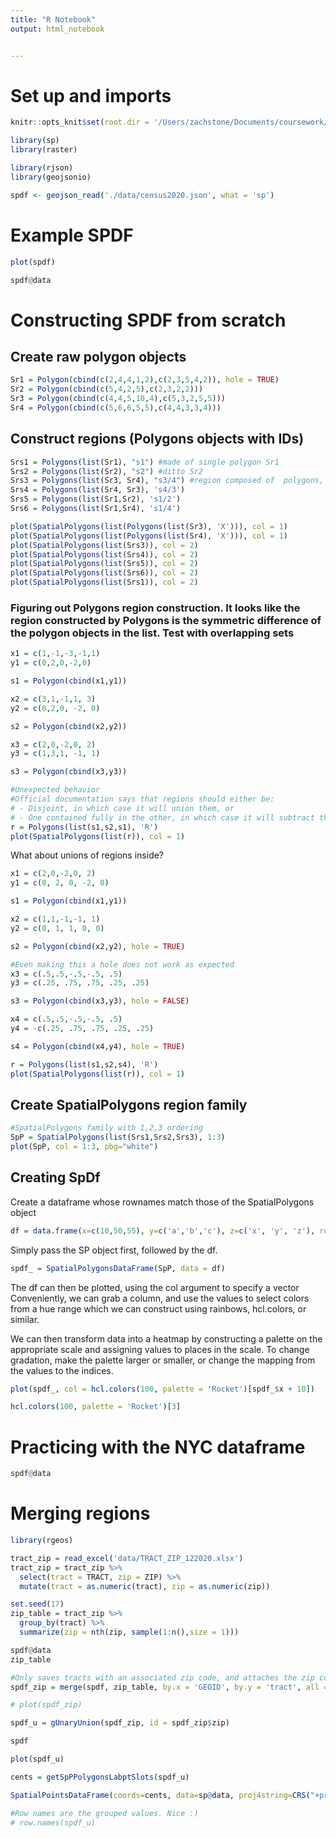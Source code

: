 ```yaml
---
title: "R Notebook"
output: html_notebook


---
```

# Set up and imports
```r
knitr::opts_knit$set(root.dir = '/Users/zachstone/Documents/coursework/NYCDSA/R_project')
```

```r
library(sp)
library(raster)
```

```r
library(rjson)
library(geojsonio)
```


```r
spdf <- geojson_read('./data/census2020.json', what = 'sp')
```

# Example SPDF
```r
plot(spdf)
```

```r
spdf@data
```
# Constructing SPDF from scratch

## Create raw polygon objects

```r
Sr1 = Polygon(cbind(c(2,4,4,1,2),c(2,3,5,4,2)), hole = TRUE)
Sr2 = Polygon(cbind(c(5,4,2,5),c(2,3,2,2)))
Sr3 = Polygon(cbind(c(4,4,5,10,4),c(5,3,2,5,5)))
Sr4 = Polygon(cbind(c(5,6,6,5,5),c(4,4,3,3,4)))
```

## Construct regions (Polygons objects with IDs)

```r
Srs1 = Polygons(list(Sr1), "s1") #made of single polygon Sr1
Srs2 = Polygons(list(Sr2), "s2") #ditto Sr2
Srs3 = Polygons(list(Sr3, Sr4), "s3/4") #region composed of  polygons, one 2d region the other 1d cycle.
Srs4 = Polygons(list(Sr4, Sr3), 's4/3')
Srs5 = Polygons(list(Sr1,Sr2), 's1/2')
Srs6 = Polygons(list(Sr1,Sr4), 's1/4')
```

```r
plot(SpatialPolygons(list(Polygons(list(Sr3), 'X'))), col = 1)
plot(SpatialPolygons(list(Polygons(list(Sr4), 'X'))), col = 1)
plot(SpatialPolygons(list(Srs3)), col = 2)
plot(SpatialPolygons(list(Srs4)), col = 2)
plot(SpatialPolygons(list(Srs5)), col = 2)
plot(SpatialPolygons(list(Srs6)), col = 2)
plot(SpatialPolygons(list(Srs1)), col = 2)
```

### Figuring out Polygons region construction. It looks like the region constructed by Polygons is the symmetric difference of the polygon objects in the list. Test with overlapping sets

```r
x1 = c(1,-1,-3,-1,1)
y1 = c(0,2,0,-2,0)

s1 = Polygon(cbind(x1,y1))
```

```r
x2 = c(3,1,-1,1, 3)
y2 = c(0,2,0, -2, 0)

s2 = Polygon(cbind(x2,y2))
```

```r
x3 = c(2,0,-2,0, 2)
y3 = c(1,3,1, -1, 1)

s3 = Polygon(cbind(x3,y3))
```

```r
#Unexpected behavior
#Official documentation says that regions should either be:
# - Disjoint, in which case it will union them, or
# - One contained fully in the other, in which case it will subtract the smaller
r = Polygons(list(s1,s2,s1), 'R')
plot(SpatialPolygons(list(r)), col = 1)
```

What about unions of regions inside?

```r
x1 = c(2,0,-2,0, 2)
y1 = c(0, 2, 0, -2, 0)

s1 = Polygon(cbind(x1,y1))
```

```r
x2 = c(1,1,-1,-1, 1)
y2 = c(0, 1, 1, 0, 0)

s2 = Polygon(cbind(x2,y2), hole = TRUE)
```

```r
#Even making this a hole does not work as expected
x3 = c(.5,.5,-.5,-.5, .5)
y3 = c(.25, .75, .75, .25, .25)

s3 = Polygon(cbind(x3,y3), hole = FALSE)
```

```r
x4 = c(.5,.5,-.5,-.5, .5)
y4 = -c(.25, .75, .75, .25, .25)

s4 = Polygon(cbind(x4,y4), hole = TRUE)
```

```r
r = Polygons(list(s1,s2,s4), 'R')
plot(SpatialPolygons(list(r)), col = 1)
```



## Create SpatialPolygons region family

```r
#SpatialPolygons family with 1,2,3 ordering
SpP = SpatialPolygons(list(Srs1,Srs2,Srs3), 1:3)
plot(SpP, col = 1:3, pbg="white")
```

## Creating SpDf

Create a dataframe whose rownames match those of the SpatialPolygons object

```r
df = data.frame(x=c(10,50,55), y=c('a','b','c'), z=c('x', 'y', 'z'), row.names=row.names(SpP))
```

Simply pass the SP object first, followed by the df.
```r
spdf_ = SpatialPolygonsDataFrame(SpP, data = df)
```

The df can then be plotted, using the col argument to specify a vector
Conveniently, we can grab a column, and use the values to select colors from a hue range which we can construct using rainbows, hcl.colors, or similar. 

We can then transform data into a heatmap by constructing a palette on the appropriate scale and assigning values to places in the scale. To change gradation, make the palette larger or smaller, or change the mapping from the values to the indices.

```r
plot(spdf_, col = hcl.colors(100, palette = 'Rocket')[spdf_$x + 10])
```

```r
hcl.colors(100, palette = 'Rocket')[3]
```

# Practicing with the NYC dataframe

```r
spdf@data
```
# Merging regions

```r
library(rgeos)
```

```r
tract_zip = read_excel('data/TRACT_ZIP_122020.xlsx')
tract_zip = tract_zip %>%
  select(tract = TRACT, zip = ZIP) %>%
  mutate(tract = as.numeric(tract), zip = as.numeric(zip))

set.seed(17)
zip_table = tract_zip %>%
  group_by(tract) %>%
  summarize(zip = nth(zip, sample(1:n(),size = 1)))
```

```r
spdf@data
zip_table
```

```r
#Only saves tracts with an associated zip code, and attaches the zip codes
spdf_zip = merge(spdf, zip_table, by.x = 'GEOID', by.y = 'tract', all = FALSE)
```

```r
# plot(spdf_zip)
```

```r
spdf_u = gUnaryUnion(spdf_zip, id = spdf_zip$zip)
```


```r
spdf
```

```r
plot(spdf_u)
```

```r
cents = getSpPPolygonsLabptSlots(spdf_u)

SpatialPointsDataFrame(coords=cents, data=sp@data, proj4string=CRS("+proj=longlat +ellps=clrk66"))
```

```r
#Row names are the grouped values. Nice :)
# row.names(spdf_u)
```

